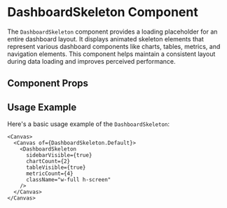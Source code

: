 

<Meta of={DashboardSkeleton} />

# DashboardSkeleton Component

The `DashboardSkeleton` component provides a loading placeholder for an entire dashboard layout. It displays animated skeleton elements that represent various dashboard components like charts, tables, metrics, and navigation elements. This component helps maintain a consistent layout during data loading and improves perceived performance.

## Component Props

<Canvas of={DashboardSkeleton.Default} />

<Controls />

## Usage Example

Here's a basic usage example of the `DashboardSkeleton`:

```tsx
<Canvas>
  <Canvas of={DashboardSkeleton.Default}>
    <DashboardSkeleton 
      sidebarVisible={true}
      chartCount={2}
      tableVisible={true}
      metricCount={4}
      className="w-full h-screen"
    />
  </Canvas>
</Canvas>
``` 